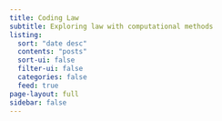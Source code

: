 ```yaml
---
title: Coding Law
subtitle: Exploring law with computational methods
listing:
  sort: "date desc"
  contents: "posts"
  sort-ui: false
  filter-ui: false
  categories: false
  feed: true
page-layout: full
sidebar: false
---
```


